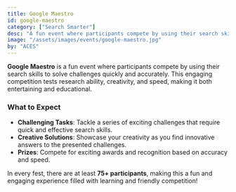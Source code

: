 ```yaml
---
title: Google Maestro
id: google-maestro
category: ["Search Smarter"]
desc: "A fun event where participants compete by using their search skills to solve challenges quickly and accurately. It's an engaging test of research ability, creativity, and speed, designed to be both entertaining and educational."
image: "/assets/images/events/google-maestro.jpg"
by: "ACES"
---
```


**Google Maestro** is a fun event where participants compete by using their search skills to solve challenges quickly and accurately. This engaging competition tests research ability, creativity, and speed, making it both entertaining and educational.

### What to Expect

- **Challenging Tasks**: Tackle a series of exciting challenges that require quick and effective search skills.
- **Creative Solutions**: Showcase your creativity as you find innovative answers to the presented challenges.
- **Prizes**: Compete for exciting awards and recognition based on accuracy and speed.

In every fest, there are at least **75+ participants**, making this a fun and engaging experience filled with learning and friendly competition!
